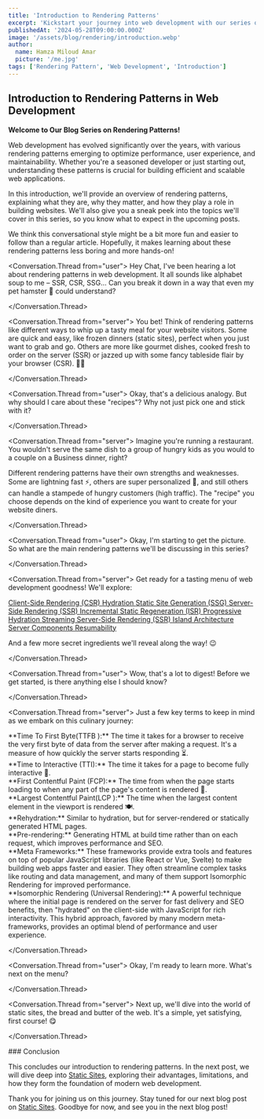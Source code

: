 ```yaml
---
title: 'Introduction to Rendering Patterns'
excerpt: 'Kickstart your journey into web development with our series on rendering patterns. Discover key concepts and techniques.'
publishedAt: '2024-05-28T09:00:00.000Z'
image: '/assets/blog/rendering/introduction.webp'
author:
  name: Hamza Miloud Amar
  picture: '/me.jpg'
tags: ['Rendering Pattern', 'Web Development', 'Introduction']
---
```


## Introduction to Rendering Patterns in Web Development

**Welcome to Our Blog Series on Rendering Patterns!**

Web development has evolved significantly over the years, with various rendering patterns emerging to optimize performance, user experience, and maintainability. Whether you're a seasoned developer or just starting out, understanding these patterns is crucial for building efficient and scalable web applications.

In this introduction, we'll provide an overview of rendering patterns, explaining what they are, why they matter, and how they play a role in building websites. We'll also give you a sneak peek into the topics we'll cover in this series, so you know what to expect in the upcoming posts.

We think this conversational style might be a bit more fun and easier to follow than a regular article. Hopefully, it makes learning about these rendering patterns less boring and more hands-on!

<Conversation>

<Conversation.Thread from="user">
Hey Chat, I've been hearing a lot about rendering patterns in web development. It all sounds like alphabet soup to me – SSR, CSR, SSG... Can you break it down in a way that even my pet hamster 🐹 could understand?

</Conversation.Thread>

<Conversation.Thread from="server">
You bet! Think of rendering patterns like different ways to whip up a tasty meal for your website visitors. Some are quick and easy, like frozen dinners (static sites), perfect when you just want to grab and go. Others are more like gourmet dishes, cooked fresh to order on the server (SSR) or jazzed up with some fancy tableside flair by your browser (CSR). 👨‍🍳

</Conversation.Thread>

<Conversation.Thread from="user">
Okay, that's a delicious analogy. But why should I care about these "recipes"? Why not just pick one and stick with it?

</Conversation.Thread>

<Conversation.Thread from="server">
Imagine you're running a restaurant. You wouldn't serve the same dish to a group of hungry kids as you would to a couple on a Business dinner, right?

Different rendering patterns have their own strengths and weaknesses. Some are lightning fast ⚡, others are super personalized 👤, and still others can handle a stampede of hungry customers (high traffic). The "recipe" you choose depends on the kind of experience you want to create for your website diners.

</Conversation.Thread>

<Conversation.Thread from="user">
Okay, I'm starting to get the picture. So what are the main rendering patterns we'll be discussing in this series?

</Conversation.Thread>

<Conversation.Thread from="server">
Get ready for a tasting menu of web development goodness! We'll explore:

<a href="/blogs/client-side-rendering-dynamic-user-experiences">
  Client-Side Rendering (CSR)
</a>

<a href="/blogs/hydration-combining-server-and-client-rendering">
  Hydration
</a>
<a href="/blogs/static-site-generation-pre-rendered-performance">
  Static Site Generation (SSG)
</a>
<a href="/blogs/server-side-rendering-dynamic-content-delivery">
  Server-Side Rendering (SSR)
</a>
<a href="/blogs/incremental-site-generation-combining-static-and-dynamic">
  Incremental Static Regeneration (ISR)
</a>
<a href="/blogs/progressive-hydration-optimized-interactivity">
  Progressive Hydration
</a>
<a href="/blogs/streaming-server-side-rendering-efficient-content-delivery">
  Streaming Server-Side Rendering (SSR)
</a>
<a href="/blogs/island-architecture-enhancing-performance-and-interactivity">
  Island Architecture
</a>
<a href="/blogs/react-server-components-server-side-react-for-better-performance">
  Server Components
</a>
<a href="/blogs/resumability-seamless-state-management">
  Resumability
</a>

And a few more secret ingredients we'll reveal along the way! 😉

</Conversation.Thread>

<Conversation.Thread from="user">
Wow, that's a lot to digest! Before we get started, is there anything else I should know?

</Conversation.Thread>

<Conversation.Thread from="server">
Just a few key terms to keep in mind as we embark on this culinary journey:

<div>
  **Time To First Byte(TTFB ):** The time it takes for a browser to
  receive the very first byte of data from the server after making a
  request. It's a measure of how quickly the server starts responding
  ⏳.
</div>
<div>
  **Time to Interactive (TTI):** The time it takes for a page to
  become fully interactive 🍴.
</div>
<div>
  **First Contentful Paint (FCP):** The time from when the page starts
  loading to when any part of the page's content is rendered 👀.
</div>
<div>
  **Largest Contentful Paint(LCP ):** The time when the largest
  content element in the viewport is rendered 🍽️.
</div>
<div>
  **Rehydration:** Similar to hydration, but for server-rendered or
  statically generated HTML pages.
</div>
<div>
  **Pre-rendering:** Generating HTML at build time rather than on each
  request, which improves performance and SEO.
</div>

<div id="meta-framework">
  **Meta Frameworks:** These frameworks provide extra tools and
  features on top of popular JavaScript libraries (like React or Vue,
  Svelte) to make building web apps faster and easier. They often
  streamline complex tasks like routing and data management, and many
  of them support Isomorphic Rendering for improved performance.
</div>

<div>
  **Isomorphic Rendering (Universal Rendering):** A powerful technique
  where the initial page is rendered on the server for fast delivery
  and SEO benefits, then "hydrated" on the client-side with JavaScript
  for rich interactivity. This hybrid approach, favored by many modern
  meta-frameworks, provides an optimal blend of performance and user
  experience.
</div>

</Conversation.Thread>

<Conversation.Thread from="user">
Okay, I'm ready to learn more. What's next on the menu?

</Conversation.Thread>

<Conversation.Thread from="server">
Next up, we'll dive into the world of static sites, the bread and butter of the web. It's a simple, yet satisfying, first course! 😋

</Conversation.Thread>

</Conversation>
### Conclusion

This concludes our introduction to rendering patterns. In the next post, we will dive deep into [Static Sites](/blogs/static-site-speed-and-security-unleashed), exploring their advantages, limitations, and how they form the foundation of modern web development.

Thank you for joining us on this journey. Stay tuned for our next blog post on [Static Sites](/blogs/static-site-speed-and-security-unleashed). Goodbye for now, and see you in the next blog post!
